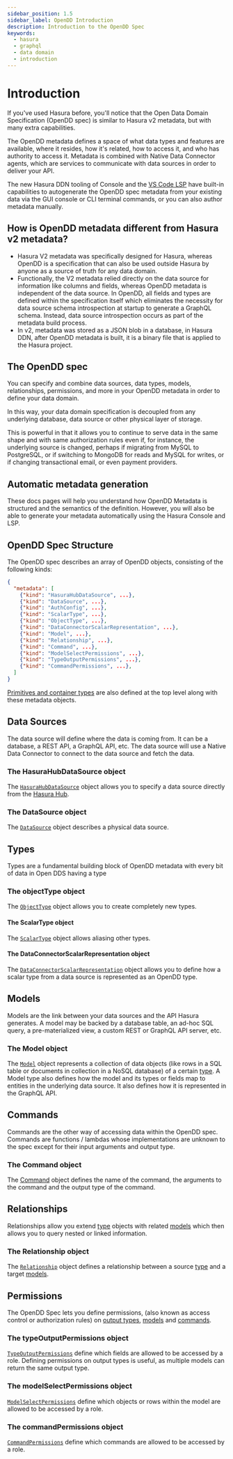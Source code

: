 ```yaml
---
sidebar_position: 1.5
sidebar_label: OpenDD Introduction
description: Introduction to the OpenDD Spec
keywords:
  - hasura
  - graphql
  - data domain
  - introduction
---
```


# Introduction

If you've used Hasura before, you'll notice that the Open Data Domain Specification (OpenDD spec) is similar to
Hasura v2 metadata, but with many extra capabilities.

The OpenDD metadata defines a space of what data types and features are available, where it resides, how it's related,
how to access it, and who has authority to access it. Metadata is combined with Native Data Connector agents,
which are services to communicate with data sources in order to deliver your API.

The new Hasura DDN tooling of Console and the
[VS Code LSP](https://marketplace.visualstudio.com/items?itemName=HasuraHQ.hasura) have built-in capabilities to
autogenerate the OpenDD spec metadata from your existing data via the GUI console or CLI terminal commands, or you
can also author metadata manually.

## How is OpenDD metadata different from Hasura v2 metadata?

- Hasura V2 metadata was specifically designed for Hasura, whereas OpenDD is a specification that can also be
  used outside Hasura by anyone as a source of truth for any data domain.
- Functionally, the V2 metadata relied directly on the data source for information like columns and fields, whereas
  OpenDD metadata is independent of the data source. In OpenDD, all fields and types are defined within the
  specification itself which eliminates the necessity for data source schema introspection at startup to generate a
  GraphQL schema. Instead, data source introspection occurs as part of the metadata build process.
- In v2, metadata was stored as a JSON blob in a database, in Hasura DDN, after OpenDD metadata is built, it is a binary
  file that is applied to the Hasura project.

## The OpenDD spec

You can specify and combine data sources, data types, models, relationships, permissions, and more in your OpenDD
metadata in order to define your data domain.

In this way, your data domain specification is decoupled from any underlying database, data source or other physical
layer of storage.

This is powerful in that it allows you to continue to serve data in the same shape and with same authorization rules
even if, for instance, the underlying source is changed, perhaps if migrating from MySQL to PostgreSQL, or if
switching to MongoDB for reads and MySQL for writes, or if changing transactional email, or even payment providers.

## Automatic metadata generation

These docs pages will help you understand how OpenDD Metadata is structured and the semantics of the
definition. However, you will also be able to generate your metadata automatically using the Hasura Console and LSP.

## OpenDD Spec Structure

The OpenDD spec describes an array of OpenDD objects, consisting of the following kinds:

```json
{
  "metadata": [
    {"kind": "HasuraHubDataSource", ...},
    {"kind": "DataSource", ...},
    {"kind": "AuthConfig", ...},
    {"kind": "ScalarType", ...},
    {"kind": "ObjectType", ...},
    {"kind": "DataConnectorScalarRepresentation", ...},
    {"kind": "Model", ...},
    {"kind": "Relationship", ...},
    {"kind": "Command", ...},
    {"kind": "ModelSelectPermissions", ...},
    {"kind": "TypeOutputPermissions", ...},
    {"kind": "CommandPermissions", ...},
  ]
}
```

[Primitives and container types](./types.mdx#primitive-and-container-types) are also defined at the
top level along with these metadata objects.

## Data Sources

The data source will define where the data is coming from. It can be a database, a REST API, a GraphQL API, etc. The
data source will use a Native Data Connector to connect to the data source and fetch the data.

### The HasuraHubDataSource object

The [`HasuraHubDataSource`](./data-source.mdx) object allows you to specify a data source directly
from the [Hasura Hub](https://hasura.io/hub/).

### The DataSource object

The [`DataSource`](./data-source.mdx) object describes a physical data source.

## Types

Types are a fundamental building block of OpenDD metadata with every bit of data in Open DDS having a type

### The objectType object

The [`ObjectType`](./types.mdx#object-types) object allows you to create completely new types.

#### The ScalarType object

The [`ScalarType`](./types.mdx#scalar-types) object allows aliasing other types.

#### The DataConnectorScalarRepresentation object

The [`DataConnectorScalarRepresentation`](./types.mdx#scalar-type-representation) object allows
you to define how a scalar type from a data source is represented as an OpenDD type.

## Models

Models are the link between your data sources and the API Hasura generates. A model may be backed by a database table,
an ad-hoc SQL query, a pre-materialized view, a custom REST or GraphQL API server, etc.

### The Model object

The [`Model`](./models.mdx) object represents a collection of data objects (like rows in a SQL table
or documents in collection in a NoSQL database) of a certain [type](./types.mdx). A Model type also defines how the
model and its types or fields map to entities in the underlying data source. It also defines how it is represented in
the GraphQL API.

## Commands

Commands are the other way of accessing data within the OpenDD spec. Commands are functions / lambdas whose
implementations are unknown to the spec except for their input arguments and output type.

### The Command object

The [Command](./commands.mdx) object defines the name of the command, the arguments to the
command and the output type of the command.

## Relationships

Relationships allow you extend [type](./types.mdx) objects with related [models](./models.mdx) which then allows you
to query nested or linked information.

### The Relationship object

The [`Relationship`](./relationships.mdx) object defines a relationship between a source
[type](./types.mdx) and a target [models](./models.mdx).

## Permissions

The OpenDD Spec lets you define permissions, (also known as access control or authorization rules) on
[output types](./types.mdx), [models](./models.mdx) and [commands](./commands.mdx).

### The typeOutputPermissions object

[`TypeOutputPermissions`](./permissions.mdx#type-output-permissions) define which fields are allowed to be accessed
by a role. Defining permissions on output types is useful, as multiple models can return the same output type.

### The modelSelectPermissions object

[`ModelSelectPermissions`](./permissions.mdx#model-select-permissions) define which objects or rows within the model
are allowed to be accessed by a role.

### The commandPermissions object

[`CommandPermissions`](./permissions.mdx#command-permissions) define which commands are allowed to be accessed by a role.
